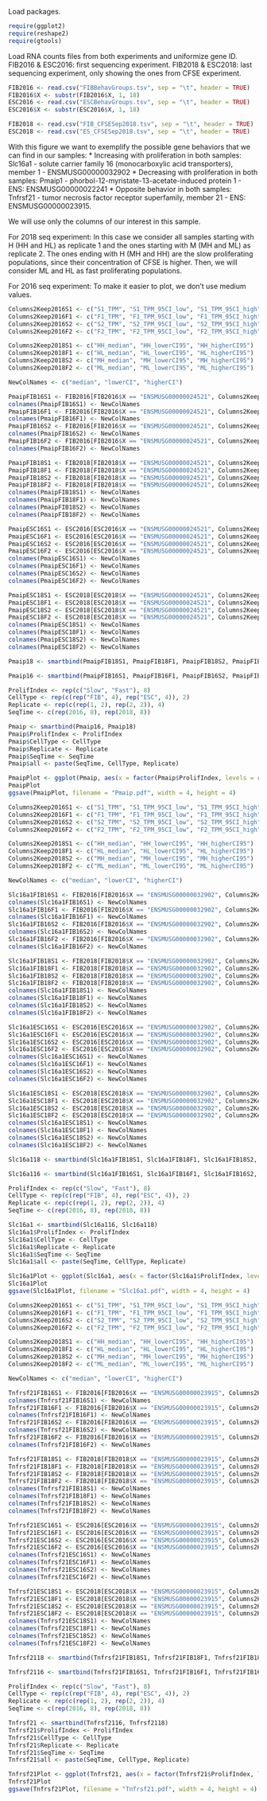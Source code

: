 
Load packages.

```r
require(ggplot2)
require(reshape2)
require(gtools)
```

Load RNA counts files from both experiments and uniformize gene ID. 
FIB2016 & ESC2016: first sequencing experiment. 
FIB2018 & ESC2018: last sequencing experiment, only showing the ones from CFSE experiment.

```r
FIB2016 <- read.csv("FIBBehavGroups.tsv", sep = "\t", header = TRUE)
FIB2016$X <- substr(FIB2016$X, 1, 18)
ESC2016 <- read.csv("ESCBehavGroups.tsv", sep = "\t", header = TRUE)
ESC2016$X <- substr(ESC2016$X, 1, 18)

FIB2018 <- read.csv("FIB_CFSESep2018.tsv", sep = "\t", header = TRUE)
ESC2018 <- read.csv("ES_CFSESep2018.tsv", sep = "\t", header = TRUE)
```

With this figure we want to exemplify the possible gene behaviors that we can find in our samples:
* Increasing with proliferation in both samples: Slc16a1 - solute carrier family 16 (monocarboxylic acid transporters), member 1 - ENSMUSG00000032902
* Decreasing with proliferation in both samples: Pmaip1 - phorbol-12-myristate-13-acetate-induced protein 1 - ENS: ENSMUSG00000022241
* Opposite behavior in both samples: Tnfrsf21 - tumor necrosis factor receptor superfamily, member 21 - ENS: ENSMUSG00000023915. 

We will use only the columns of our interest in this sample.

For 2018 seq experiment: 
In this case we consider all samples starting with H (HH and HL) as replicate 1 and the ones starting with M (MH and ML) as replicate 2. 
The ones ending with H (MH and HH) are the slow proliferating populations, since their concentration of CFSE is higher. Then, we will consider ML and HL as fast proliferating populations. 

For 2016 seq experiment: 
To make it easier to plot, we don't use medium values. 

```r
Columns2Keep2016S1 <- c("S1_TPM", "S1_TPM_95CI_low", "S1_TPM_95CI_high")
Columns2Keep2016F1 <- c("F1_TPM", "F1_TPM_95CI_low", "F1_TPM_95CI_high") 
Columns2Keep2016S2 <- c("S2_TPM", "S2_TPM_95CI_low", "S2_TPM_95CI_high") 
Columns2Keep2016F2 <- c("F2_TPM", "F2_TPM_95CI_low", "F2_TPM_95CI_high")

Columns2Keep2018S1 <- c("HH_median", "HH_lowerCI95", "HH_higherCI95") 
Columns2Keep2018F1 <- c("HL_median", "HL_lowerCI95", "HL_higherCI95")
Columns2Keep2018S2 <- c("MH_median", "MH_lowerCI95", "MH_higherCI95")
Columns2Keep2018F2 <- c("ML_median", "ML_lowerCI95", "ML_higherCI95")

NewColNames <- c("median", "lowerCI", "higherCI")

PmaipFIB16S1 <- FIB2016[FIB2016$X == "ENSMUSG00000024521", Columns2Keep2016S1]
colnames(PmaipFIB16S1) <- NewColNames
PmaipFIB16F1 <- FIB2016[FIB2016$X == "ENSMUSG00000024521", Columns2Keep2016F1]
colnames(PmaipFIB16F1) <- NewColNames
PmaipFIB16S2 <- FIB2016[FIB2016$X == "ENSMUSG00000024521", Columns2Keep2016S2]
colnames(PmaipFIB16S2) <- NewColNames
PmaipFIB16F2 <- FIB2016[FIB2016$X == "ENSMUSG00000024521", Columns2Keep2016F2]
colnames(PmaipFIB16F2) <- NewColNames

PmaipFIB18S1 <- FIB2018[FIB2018$X == "ENSMUSG00000024521", Columns2Keep2018S1]
PmaipFIB18F1 <- FIB2018[FIB2018$X == "ENSMUSG00000024521", Columns2Keep2018F1]
PmaipFIB18S2 <- FIB2018[FIB2018$X == "ENSMUSG00000024521", Columns2Keep2018S2]
PmaipFIB18F2 <- FIB2018[FIB2018$X == "ENSMUSG00000024521", Columns2Keep2018F2]
colnames(PmaipFIB18S1) <- NewColNames
colnames(PmaipFIB18F1) <- NewColNames
colnames(PmaipFIB18S2) <- NewColNames
colnames(PmaipFIB18F2) <- NewColNames

PmaipESC16S1 <- ESC2016[ESC2016$X == "ENSMUSG00000024521", Columns2Keep2016S1]
PmaipESC16F1 <- ESC2016[ESC2016$X == "ENSMUSG00000024521", Columns2Keep2016F1]
PmaipESC16S2 <- ESC2016[ESC2016$X == "ENSMUSG00000024521", Columns2Keep2016S2]
PmaipESC16F2 <- ESC2016[ESC2016$X == "ENSMUSG00000024521", Columns2Keep2016F2]
colnames(PmaipESC16S1) <- NewColNames
colnames(PmaipESC16F1) <- NewColNames
colnames(PmaipESC16S2) <- NewColNames
colnames(PmaipESC16F2) <- NewColNames

PmaipESC18S1 <- ESC2018[ESC2018$X == "ENSMUSG00000024521", Columns2Keep2018S1]
PmaipESC18F1 <- ESC2018[ESC2018$X == "ENSMUSG00000024521", Columns2Keep2018F1]
PmaipESC18S2 <- ESC2018[ESC2018$X == "ENSMUSG00000024521", Columns2Keep2018S2]
PmaipESC18F2 <- ESC2018[ESC2018$X == "ENSMUSG00000024521", Columns2Keep2018F2]
colnames(PmaipESC18S1) <- NewColNames
colnames(PmaipESC18F1) <- NewColNames
colnames(PmaipESC18S2) <- NewColNames
colnames(PmaipESC18F2) <- NewColNames

Pmaip18 <- smartbind(PmaipFIB18S1, PmaipFIB18F1, PmaipFIB18S2, PmaipFIB18F2, PmaipESC18S1, PmaipESC18F1, PmaipESC18S2, PmaipESC18F2)

Pmaip16 <- smartbind(PmaipFIB16S1, PmaipFIB16F1, PmaipFIB16S2, PmaipFIB16F2, PmaipESC16S1, PmaipESC16F1, PmaipESC16S2, PmaipESC16F2)

ProlifIndex <- rep(c("Slow", "Fast"), 8)
CellType <- rep(c(rep("FIB", 4), rep("ESC", 4)), 2)
Replicate <- rep(c(rep(1, 2), rep(2, 2)), 4)
SeqTime <- c(rep(2016, 8), rep(2018, 8))

Pmaip <- smartbind(Pmaip16, Pmaip18)
Pmaip$ProlifIndex <- ProlifIndex
Pmaip$CellType <- CellType
Pmaip$Replicate <- Replicate 
Pmaip$SeqTime <- SeqTime
Pmaip$all <- paste(SeqTime, CellType, Replicate)
```

```r
PmaipPlot <- ggplot(Pmaip, aes(x = factor(Pmaip$ProlifIndex, levels = rev(levels(factor(Pmaip$ProlifIndex)))), y = log2(Pmaip$median), group = Pmaip$all, color = Pmaip$CellType), shape =Pmaip$SeqTime) + geom_line(aes(linetype = factor(Pmaip$Replicate))) + geom_point() + geom_errorbar(width = 0.05, aes(ymin = log2(Pmaip$lowerCI), ymax = log2(Pmaip$higherCI))) + scale_color_manual(values = c( "#538135", "#903B6F")) + ylab("log2(TPM)") + xlab("") + theme_bw() + theme(legend.title = element_blank(), plot.title = element_text(hjust = 0.5)) + ggtitle("Pmaip1")
PmaipPlot
ggsave(PmaipPlot, filename = "Pmaip.pdf", width = 4, height = 4)

```

```r
Columns2Keep2016S1 <- c("S1_TPM", "S1_TPM_95CI_low", "S1_TPM_95CI_high")
Columns2Keep2016F1 <- c("F1_TPM", "F1_TPM_95CI_low", "F1_TPM_95CI_high") 
Columns2Keep2016S2 <- c("S2_TPM", "S2_TPM_95CI_low", "S2_TPM_95CI_high") 
Columns2Keep2016F2 <- c("F2_TPM", "F2_TPM_95CI_low", "F2_TPM_95CI_high")

Columns2Keep2018S1 <- c("HH_median", "HH_lowerCI95", "HH_higherCI95") 
Columns2Keep2018F1 <- c("HL_median", "HL_lowerCI95", "HL_higherCI95")
Columns2Keep2018S2 <- c("MH_median", "MH_lowerCI95", "MH_higherCI95")
Columns2Keep2018F2 <- c("ML_median", "ML_lowerCI95", "ML_higherCI95")

NewColNames <- c("median", "lowerCI", "higherCI")

Slc16a1FIB16S1 <- FIB2016[FIB2016$X == "ENSMUSG00000032902", Columns2Keep2016S1]
colnames(Slc16a1FIB16S1) <- NewColNames
Slc16a1FIB16F1 <- FIB2016[FIB2016$X == "ENSMUSG00000032902", Columns2Keep2016F1]
colnames(Slc16a1FIB16F1) <- NewColNames
Slc16a1FIB16S2 <- FIB2016[FIB2016$X == "ENSMUSG00000032902", Columns2Keep2016S2]
colnames(Slc16a1FIB16S2) <- NewColNames
Slc16a1FIB16F2 <- FIB2016[FIB2016$X == "ENSMUSG00000032902", Columns2Keep2016F2]
colnames(Slc16a1FIB16F2) <- NewColNames

Slc16a1FIB18S1 <- FIB2018[FIB2018$X == "ENSMUSG00000032902", Columns2Keep2018S1]
Slc16a1FIB18F1 <- FIB2018[FIB2018$X == "ENSMUSG00000032902", Columns2Keep2018F1]
Slc16a1FIB18S2 <- FIB2018[FIB2018$X == "ENSMUSG00000032902", Columns2Keep2018S2]
Slc16a1FIB18F2 <- FIB2018[FIB2018$X == "ENSMUSG00000032902", Columns2Keep2018F2]
colnames(Slc16a1FIB18S1) <- NewColNames
colnames(Slc16a1FIB18F1) <- NewColNames
colnames(Slc16a1FIB18S2) <- NewColNames
colnames(Slc16a1FIB18F2) <- NewColNames

Slc16a1ESC16S1 <- ESC2016[ESC2016$X == "ENSMUSG00000032902", Columns2Keep2016S1]
Slc16a1ESC16F1 <- ESC2016[ESC2016$X == "ENSMUSG00000032902", Columns2Keep2016F1]
Slc16a1ESC16S2 <- ESC2016[ESC2016$X == "ENSMUSG00000032902", Columns2Keep2016S2]
Slc16a1ESC16F2 <- ESC2016[ESC2016$X == "ENSMUSG00000032902", Columns2Keep2016F2]
colnames(Slc16a1ESC16S1) <- NewColNames
colnames(Slc16a1ESC16F1) <- NewColNames
colnames(Slc16a1ESC16S2) <- NewColNames
colnames(Slc16a1ESC16F2) <- NewColNames

Slc16a1ESC18S1 <- ESC2018[ESC2018$X == "ENSMUSG00000032902", Columns2Keep2018S1]
Slc16a1ESC18F1 <- ESC2018[ESC2018$X == "ENSMUSG00000032902", Columns2Keep2018F1]
Slc16a1ESC18S2 <- ESC2018[ESC2018$X == "ENSMUSG00000032902", Columns2Keep2018S2]
Slc16a1ESC18F2 <- ESC2018[ESC2018$X == "ENSMUSG00000032902", Columns2Keep2018F2]
colnames(Slc16a1ESC18S1) <- NewColNames
colnames(Slc16a1ESC18F1) <- NewColNames
colnames(Slc16a1ESC18S2) <- NewColNames
colnames(Slc16a1ESC18F2) <- NewColNames

Slc16a118 <- smartbind(Slc16a1FIB18S1, Slc16a1FIB18F1, Slc16a1FIB18S2, Slc16a1FIB18F2, Slc16a1ESC18S1, Slc16a1ESC18F1, Slc16a1ESC18S2, Slc16a1ESC18F2)

Slc16a116 <- smartbind(Slc16a1FIB16S1, Slc16a1FIB16F1, Slc16a1FIB16S2, Slc16a1FIB16F2, Slc16a1ESC16S1, Slc16a1ESC16F1, Slc16a1ESC16S2, Slc16a1ESC16F2)

ProlifIndex <- rep(c("Slow", "Fast"), 8)
CellType <- rep(c(rep("FIB", 4), rep("ESC", 4)), 2)
Replicate <- rep(c(rep(1, 2), rep(2, 2)), 4)
SeqTime <- c(rep(2016, 8), rep(2018, 8))

Slc16a1 <- smartbind(Slc16a116, Slc16a118)
Slc16a1$ProlifIndex <- ProlifIndex
Slc16a1$CellType <- CellType
Slc16a1$Replicate <- Replicate 
Slc16a1$SeqTime <- SeqTime
Slc16a1$all <- paste(SeqTime, CellType, Replicate)
```

```r
Slc16a1Plot <- ggplot(Slc16a1, aes(x = factor(Slc16a1$ProlifIndex, levels = rev(levels(factor(Slc16a1$ProlifIndex)))), y = log2(Slc16a1$median), group = Slc16a1$all, color = Slc16a1$CellType, shape = factor(Slc16a1$SeqTime))) + geom_line(aes(linetype = factor(Slc16a1$Replicate))) + geom_point() + geom_errorbar(width = 0.05, aes(ymin = log2(Slc16a1$lowerCI), ymax = log2(Slc16a1$higherCI))) + scale_color_manual(values = c( "#538135", "#903B6F")) + ylab("log2(TPM)") + xlab("") + theme_bw() + theme(legend.title = element_blank(), plot.title = element_text(hjust = 0.5)) + ggtitle("Slc16a1")
Slc16a1Plot 
ggsave(Slc16a1Plot, filename = "Slc16a1.pdf", width = 4, height = 4)
```


```r
Columns2Keep2016S1 <- c("S1_TPM", "S1_TPM_95CI_low", "S1_TPM_95CI_high")
Columns2Keep2016F1 <- c("F1_TPM", "F1_TPM_95CI_low", "F1_TPM_95CI_high") 
Columns2Keep2016S2 <- c("S2_TPM", "S2_TPM_95CI_low", "S2_TPM_95CI_high") 
Columns2Keep2016F2 <- c("F2_TPM", "F2_TPM_95CI_low", "F2_TPM_95CI_high")

Columns2Keep2018S1 <- c("HH_median", "HH_lowerCI95", "HH_higherCI95") 
Columns2Keep2018F1 <- c("HL_median", "HL_lowerCI95", "HL_higherCI95")
Columns2Keep2018S2 <- c("MH_median", "MH_lowerCI95", "MH_higherCI95")
Columns2Keep2018F2 <- c("ML_median", "ML_lowerCI95", "ML_higherCI95")

NewColNames <- c("median", "lowerCI", "higherCI")

Tnfrsf21FIB16S1 <- FIB2016[FIB2016$X == "ENSMUSG00000023915", Columns2Keep2016S1]
colnames(Tnfrsf21FIB16S1) <- NewColNames
Tnfrsf21FIB16F1 <- FIB2016[FIB2016$X == "ENSMUSG00000023915", Columns2Keep2016F1]
colnames(Tnfrsf21FIB16F1) <- NewColNames
Tnfrsf21FIB16S2 <- FIB2016[FIB2016$X == "ENSMUSG00000023915", Columns2Keep2016S2]
colnames(Tnfrsf21FIB16S2) <- NewColNames
Tnfrsf21FIB16F2 <- FIB2016[FIB2016$X == "ENSMUSG00000023915", Columns2Keep2016F2]
colnames(Tnfrsf21FIB16F2) <- NewColNames

Tnfrsf21FIB18S1 <- FIB2018[FIB2018$X == "ENSMUSG00000023915", Columns2Keep2018S1]
Tnfrsf21FIB18F1 <- FIB2018[FIB2018$X == "ENSMUSG00000023915", Columns2Keep2018F1]
Tnfrsf21FIB18S2 <- FIB2018[FIB2018$X == "ENSMUSG00000023915", Columns2Keep2018S2]
Tnfrsf21FIB18F2 <- FIB2018[FIB2018$X == "ENSMUSG00000023915", Columns2Keep2018F2]
colnames(Tnfrsf21FIB18S1) <- NewColNames
colnames(Tnfrsf21FIB18F1) <- NewColNames
colnames(Tnfrsf21FIB18S2) <- NewColNames
colnames(Tnfrsf21FIB18F2) <- NewColNames

Tnfrsf21ESC16S1 <- ESC2016[ESC2016$X == "ENSMUSG00000023915", Columns2Keep2016S1]
Tnfrsf21ESC16F1 <- ESC2016[ESC2016$X == "ENSMUSG00000023915", Columns2Keep2016F1]
Tnfrsf21ESC16S2 <- ESC2016[ESC2016$X == "ENSMUSG00000023915", Columns2Keep2016S2]
Tnfrsf21ESC16F2 <- ESC2016[ESC2016$X == "ENSMUSG00000023915", Columns2Keep2016F2]
colnames(Tnfrsf21ESC16S1) <- NewColNames
colnames(Tnfrsf21ESC16F1) <- NewColNames
colnames(Tnfrsf21ESC16S2) <- NewColNames
colnames(Tnfrsf21ESC16F2) <- NewColNames

Tnfrsf21ESC18S1 <- ESC2018[ESC2018$X == "ENSMUSG00000023915", Columns2Keep2018S1]
Tnfrsf21ESC18F1 <- ESC2018[ESC2018$X == "ENSMUSG00000023915", Columns2Keep2018F1]
Tnfrsf21ESC18S2 <- ESC2018[ESC2018$X == "ENSMUSG00000023915", Columns2Keep2018S2]
Tnfrsf21ESC18F2 <- ESC2018[ESC2018$X == "ENSMUSG00000023915", Columns2Keep2018F2]
colnames(Tnfrsf21ESC18S1) <- NewColNames
colnames(Tnfrsf21ESC18F1) <- NewColNames
colnames(Tnfrsf21ESC18S2) <- NewColNames
colnames(Tnfrsf21ESC18F2) <- NewColNames

Tnfrsf2118 <- smartbind(Tnfrsf21FIB18S1, Tnfrsf21FIB18F1, Tnfrsf21FIB18S2, Tnfrsf21FIB18F2, Tnfrsf21ESC18S1, Tnfrsf21ESC18F1, Tnfrsf21ESC18S2, Tnfrsf21ESC18F2)

Tnfrsf2116 <- smartbind(Tnfrsf21FIB16S1, Tnfrsf21FIB16F1, Tnfrsf21FIB16S2, Tnfrsf21FIB16F2, Tnfrsf21ESC16S1, Tnfrsf21ESC16F1, Tnfrsf21ESC16S2, Tnfrsf21ESC16F2)

ProlifIndex <- rep(c("Slow", "Fast"), 8)
CellType <- rep(c(rep("FIB", 4), rep("ESC", 4)), 2)
Replicate <- rep(c(rep(1, 2), rep(2, 2)), 4)
SeqTime <- c(rep(2016, 8), rep(2018, 8))

Tnfrsf21 <- smartbind(Tnfrsf2116, Tnfrsf2118)
Tnfrsf21$ProlifIndex <- ProlifIndex
Tnfrsf21$CellType <- CellType
Tnfrsf21$Replicate <- Replicate 
Tnfrsf21$SeqTime <- SeqTime
Tnfrsf21$all <- paste(SeqTime, CellType, Replicate)
```

```r
Tnfrsf21Plot <- ggplot(Tnfrsf21, aes(x = factor(Tnfrsf21$ProlifIndex, levels = rev(levels(factor(Tnfrsf21$ProlifIndex)))), y = log2(Tnfrsf21$median), group = Tnfrsf21$all, shape = factor(Tnfrsf21$SeqTime), color = Tnfrsf21$CellType)) + geom_line(aes(linetype = factor(Tnfrsf21$Replicate))) + geom_point() + geom_errorbar(width = 0.05, aes(ymin = log2(Tnfrsf21$lowerCI), ymax = log2(Tnfrsf21$higherCI))) + scale_color_manual(values = c( "#538135", "#903B6F")) + ylab("log2(TPM)") + xlab("") + theme_bw() + theme(legend.title = element_blank(), plot.title = element_text(hjust = 0.5)) + ggtitle("Tnfrsf21")
Tnfrsf21Plot
ggsave(Tnfrsf21Plot, filename = "Tnfrsf21.pdf", width = 4, height = 4)
```
